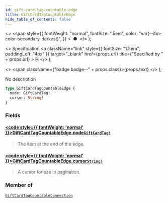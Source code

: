 ```yaml
---
id: gift-card-tag-countable-edge
title: GiftCardTagCountableEdge
hide_table_of_contents: false
---
```


  <>
    <span
      style={{
        fontWeight: "normal",
        fontSize: ".5em",
        color: "var(--ifm-color-secondary-darkest)",
      }}
    >
      &nbsp;●&nbsp;
    </span>
  </>
);

  <>
    Specification
    <a
      className="link"
      style={{ fontSize: "1.5em", paddingLeft: "4px" }}
      target="\_blank"
      href={props.url}
      title={"Specified by " + props.url}
    >
      ⎘
    </a>
  </>
);

  <>
    <span className={"badge badge--" + props.class}>{props.text}</span>
  </>
);

No description

```graphql
type GiftCardTagCountableEdge {
  node: GiftCardTag!
  cursor: String!
}
```

### Fields

#### [<code style={{ fontWeight: 'normal' }}>GiftCardTagCountableEdge.<b>node</b></code>](#)<Bullet />[`GiftCardTag!`](../../../api-reference/gift-cards/objects/gift-card-tag) <Badge class="secondary" text="non-null"/> <Badge class="secondary" text="object"/> <Badge class="secondary" text="gift-cards"/>

> The item at the end of the edge.

#### [<code style={{ fontWeight: 'normal' }}>GiftCardTagCountableEdge.<b>cursor</b></code>](#)<Bullet />[`String!`](../../../api-reference/miscellaneous/scalars/string) <Badge class="secondary" text="non-null"/> <Badge class="secondary" text="scalar"/> <Badge class="secondary" text="miscellaneous"/>

> A cursor for use in pagination.

### Member of

[`GiftCardTagCountableConnection`](../../../api-reference/miscellaneous/objects/gift-card-tag-countable-connection) <Badge class="secondary" text="object"/>
